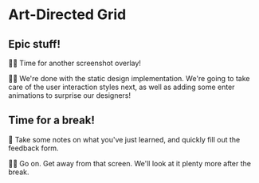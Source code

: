 # Art-Directed Grid

<EpicVideo url="https://www.epicweb.dev/workshops/pixel-perfect-figma-to-tailwind/art-directed-grid/pixel-perfect-grid-completed" />

## Epic stuff!

👨‍💼 Time for another screenshot overlay!

👨‍💼 We're done with the static design implementation. We're going to take care of the user interaction styles next, as well as adding some enter animations to surprise our designers!

## Time for a break!

📝 Take some notes on what you've just learned, and quickly fill out the feedback form.

👨‍💼 Go on. Get away from that screen. We'll look at it plenty more after the break.
